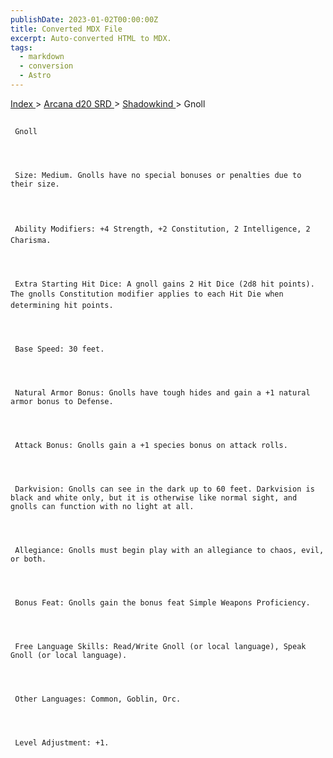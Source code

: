 ```yaml
---
publishDate: 2023-01-02T00:00:00Z
title: Converted MDX File
excerpt: Auto-converted HTML to MDX.
tags:
  - markdown
  - conversion
  - Astro
---
```







[
      Index
     ](-index)
     >
     [
      Arcana d20 SRD
     ](arcana-d20-srd-index)
     >
     [
      Shadowkind
     ](arcana-d20-srd-shadowkind-index)
     > Gnoll
    





## 
     Gnoll
    



     Size: Medium. Gnolls have no special bonuses or penalties due to their size.
    



     Ability Modifiers: +4 Strength, +2 Constitution, 2 Intelligence, 2 Charisma.
    



     Extra Starting Hit Dice: A gnoll gains 2 Hit Dice (2d8 hit points). The gnolls Constitution modifier applies to each Hit Die when determining hit points.
    



     Base Speed: 30 feet.
    



     Natural Armor Bonus: Gnolls have tough hides and gain a +1 natural armor bonus to Defense.
    



     Attack Bonus: Gnolls gain a +1 species bonus on attack rolls.
    



     Darkvision: Gnolls can see in the dark up to 60 feet. Darkvision is black and white only, but it is otherwise like normal sight, and gnolls can function with no light at all.
    



     Allegiance: Gnolls must begin play with an allegiance to chaos, evil, or both.
    



     Bonus Feat: Gnolls gain the bonus feat Simple Weapons Proficiency.
    



     Free Language Skills: Read/Write Gnoll (or local language), Speak Gnoll (or local language).
    



     Other Languages: Common, Goblin, Orc.
    



     Level Adjustment: +1.
    




